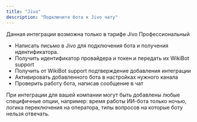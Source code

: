 ```yaml
---
title: "Jivo"
description: "Подключите бота к Jivo чату"
---
```


Данная интеграции возможна только в тарифе Jivo Профессиональный

- Написать письмо в Jivo для подключения бота и получения идентификатора.
- Получить идентификатор провайдера и токен и передать их WikiBot support
- Получить от WikiBot support подтверждение добавления интеграции
- Активировать добавленного бота в настройках нужного канала
- Проверить работу бота, написав сообщение в чат

При интеграции для вашей компании могут быть добавлены любые специфичные опции, например: время работы ИИ-бота только ночью, логика переключения на оператора, типы вопросов на которые боту нельзя отвечать.

